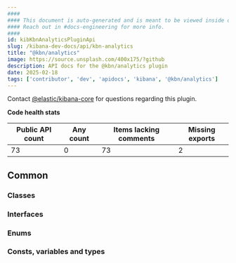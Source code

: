 ```yaml
---
####
#### This document is auto-generated and is meant to be viewed inside our experimental, new docs system.
#### Reach out in #docs-engineering for more info.
####
id: kibKbnAnalyticsPluginApi
slug: /kibana-dev-docs/api/kbn-analytics
title: "@kbn/analytics"
image: https://source.unsplash.com/400x175/?github
description: API docs for the @kbn/analytics plugin
date: 2025-02-18
tags: ['contributor', 'dev', 'apidocs', 'kibana', '@kbn/analytics']
---
```




Contact [@elastic/kibana-core](https://github.com/orgs/elastic/teams/kibana-core) for questions regarding this plugin.

**Code health stats**

| Public API count  | Any count | Items lacking comments | Missing exports |
|-------------------|-----------|------------------------|-----------------|
| 73 | 0 | 73 | 2 |

## Common

### Classes
<DocDefinitionList data={kbnAnalyticsObj.common.classes}/>

### Interfaces
<DocDefinitionList data={kbnAnalyticsObj.common.interfaces}/>

### Enums
<DocDefinitionList data={kbnAnalyticsObj.common.enums}/>

### Consts, variables and types
<DocDefinitionList data={kbnAnalyticsObj.common.misc}/>

